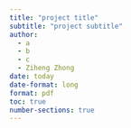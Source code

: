 ```yaml
---
title: "project title"
subtitle: "project subtitle"
author: 
  - a
  - b
  - c
  - Ziheng Zhong
date: today
date-format: long
format: pdf
toc: true
number-sections: true
---
```





